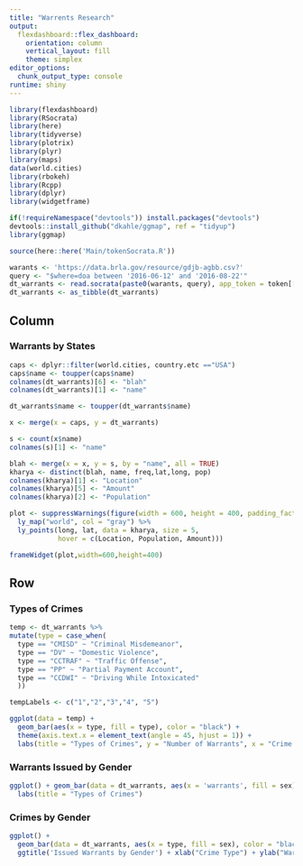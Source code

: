 ```yaml
---
title: "Warrents Research"
output: 
  flexdashboard::flex_dashboard:
    orientation: column
    vertical_layout: fill
    theme: simplex
editor_options: 
  chunk_output_type: console
runtime: shiny
---
```


```r
library(flexdashboard)
library(RSocrata)
library(here)
library(tidyverse)
library(plotrix)
library(plyr) 
library(maps)
data(world.cities)
library(rbokeh)
library(Rcpp)
library(dplyr)
library(widgetframe)

if(!requireNamespace("devtools")) install.packages("devtools")
devtools::install_github("dkahle/ggmap", ref = "tidyup")
library(ggmap)

source(here::here('Main/tokenSocrata.R'))
```

<!-- Warrants Database -->

```r
warants <- 'https://data.brla.gov/resource/gdjb-agbb.csv?'
query <- "$where=doa between '2016-06-12' and '2016-08-22'"
dt_warrants <- read.socrata(paste0(warants, query), app_token = token[['app']])
dt_warrants <- as_tibble(dt_warrants)
```

Column {data-width=600}
-------------------------------------

### Warrants by States

```r
caps <- dplyr::filter(world.cities, country.etc =="USA")
caps$name <- toupper(caps$name)
colnames(dt_warrants)[6] <- "blah"
colnames(dt_warrants)[1] <- "name"

dt_warrants$name <- toupper(dt_warrants$name)

x <- merge(x = caps, y = dt_warrants)

s <- count(x$name)
colnames(s)[1] <- "name"

blah <- merge(x = x, y = s, by = "name", all = TRUE) 
kharya <- distinct(blah, name, freq,lat,long, pop)
colnames(kharya)[1] <- "Location"
colnames(kharya)[5] <- "Amount"
colnames(kharya)[2] <- "Population"

plot <- suppressWarnings(figure(width = 600, height = 400, padding_factor = 0) %>%
  ly_map("world", col = "gray") %>%
  ly_points(long, lat, data = kharya, size = 5,
            hover = c(Location, Population, Amount)))

frameWidget(plot,width=600,height=400)
```

Row {.tabset .tabset-fade}
-------------------------------------

### Types of Crimes

```r

temp <- dt_warrants %>%
mutate(type = case_when(
  type == "CMISD" ~ "Criminal Misdemeanor",
  type == "DV" ~ "Domestic Violence",
  type == "CCTRAF" ~ "Traffic Offense",
  type == "PP" ~ "Partial Payment Account",
  type == "CCDWI" ~ "Driving While Intoxicated"
  ))

tempLabels <- c("1","2","3","4", "5")

ggplot(data = temp) +
  geom_bar(aes(x = type, fill = type), color = "black") +
  theme(axis.text.x = element_text(angle = 45, hjust = 1)) + 
  labs(title = "Types of Crimes", y = "Number of Warrants", x = "Crime Type", fill = "Color") + scale_x_discrete(labels = tempLabels)
```

### Warrants Issued by Gender

```r
ggplot() + geom_bar(data = dt_warrants, aes(x = 'warrants', fill = sex), position = 'fill')+ 
  labs(title = "Types of Crimes")
```

### Crimes by Gender

```r
ggplot() +
  geom_bar(data = dt_warrants, aes(x = type, fill = sex), color = "black", position = 'dodge', alpha = .90) +
  ggtitle('Issued Warrants by Gender') + xlab("Crime Type") + ylab("Warrants Amount") + labs(fill ='Sex') + theme(axis.text.x = element_text(angle = 45, hjust = 1))
```